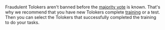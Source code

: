 <Cut title="Fraudulent Tolokers submit assignments with empty response fields. Are they going to be banned before the responses of other Tolokers are known?">

Fraudulent Tolokers aren't banned before the [majority vote](/docs/guide/mvote) is known. That's why we recommend that you have new Tolokers complete [training](/docs/guide/train) or a test. Then you can select the Tolokers that successfully completed the training to do your tasks.

</Cut>
